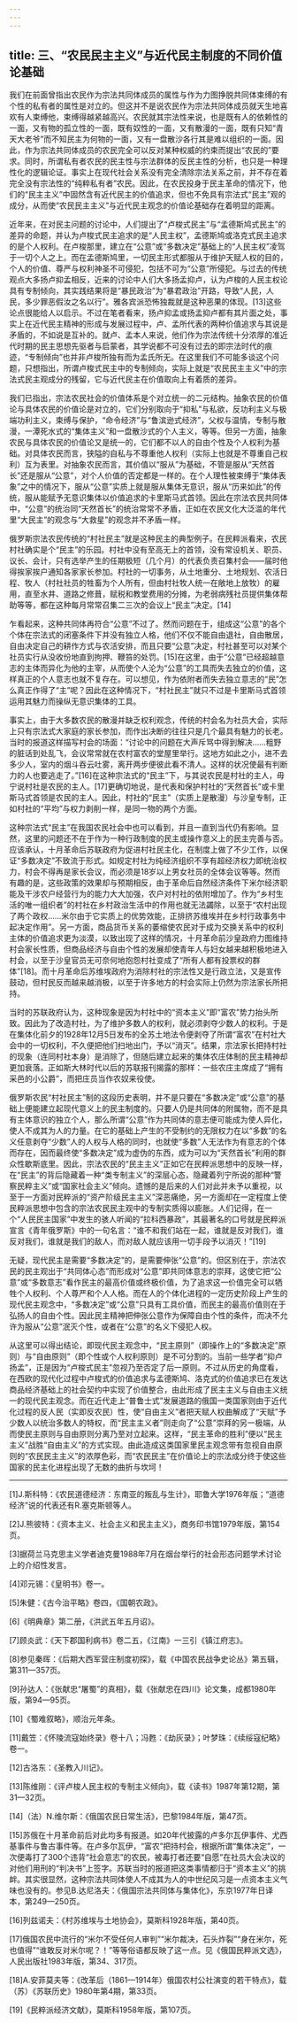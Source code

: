 ```yaml
---
---
---
```

title: 三、“农民民主主义”与近代民主制度的不同价值论基础
---




我们在前面曾指出农民作为宗法共同体成员的属性与作为力图挣脱共同体束缚的有个性的私有者的属性是对立的。但这并不是说农民作为宗法共同体成员就天生地喜欢有人束缚他，束缚得越紧越高兴。农民就其宗法性来说，也是既有人的依赖性的一面，又有物的孤立性的一面，既有奴性的一面，又有散漫的一面，既有只知“青天大老爷”而不知民主为何物的一面，又有一盘散沙各行其是难以组织的一面。因此，作为宗法共同体成员的农民完全可以反对某种权威的约束而提出“农民的”要求。同时，所谓私有者农民的民主性与宗法群体的反民主性的分析，也只是一种理性化的逻辑论证。事实上在现代社会关系没有完全清除宗法关系之前，并不存在着完全没有宗法性的“纯粹私有者”农民。因此，在农民投身于民主革命的情况下，他们的“民主主义”中固然含有近代民主的价值追求，但也不免具有宗法式“民主”观的成分，从而使“农民民主主义”与近代民主观念的价值论基础存在着明显的距离。

近年来，在对民主问题的讨论中，人们提出了“卢梭式民主”与“孟德斯鸠式民主”的差异的命题，并认为卢梭式民主追求的是“人民主权”，孟德斯鸠或洛克式民主追求的是个人权利。在卢梭那里，建立在“公意”或“多数决定”基础上的“人民主权”凌驾于一切个人之上。而在孟德斯鸠里，一切民主形式都服从于维护天赋人权的目的，个人的价值、尊严与权利神圣不可侵犯，包括不可为“公意”所侵犯。与过去的传统观点大多扬卢抑孟相反，近来的讨论中人们大多扬孟抑卢，认为卢梭的人民主权论具有专制倾向，其实践结果将是“暴民政治”为“暴君政治”开路，导致“人民，人民，多少罪恶假汝之名以行”。雅各宾派恐怖独裁就是这种恶果的体现。[13]这些论点很能给人以启示。不过在笔者看来，扬卢抑孟或扬孟抑卢都有其片面之处，事实上在近代民主精神的形成与发展过程中，卢、孟所代表的两种价值追求与其说是矛盾的，不如说是互补的。就卢、孟本人来说，他们作为宗法传统十分浓厚的准近代时期的民主思想先驱者与启蒙者，其学说都不可没有过去的即宗法时代的痕迹，“专制倾向”也并非卢梭所独有而为孟氏所无。在这里我们不可能多谈这个问题，只想指出，所谓卢梭式民主中的专制倾向，实际上就是“农民民主主义”中的宗法式民主观成分的残留，它与近代民主在价值取向上有着质的差异。

我们已指出，宗法农民社会的价值体系是个对立统一的二元结构。抽象农民的价值论与具体农民的价值论是对立的，它们分别取向于“抑私”与私欲，反功利主义与极端功利主义，束缚与保护，“命令经济”与“鲁滨逊式经济”，父权与温情，专制与散漫，一潭死水式的“集体主义”和一盘散沙式的个人主义，等等。但另一方面，抽象农民与具体农民的价值论又是统一的，它们都不以人的自由个性及个人权利为基础。对具体农民而言，狭隘的自私与不尊重他人权利（实际上也就是不尊重自己权利）互为表里。对抽象农民而言，其价值以“服从”为基础，不管是服从“天然首长”还是服从“公意”，对个人价值的否定都是一样的。在个人理性被束缚于“集体表象”之中的情况下，服从“公意”实质上就是服从集体无意识，服从“历来如此”的传统，服从能赋予无意识集体以价值追求的卡里斯马式首领。因此在宗法农民共同体中，“公意”的统治同“天然首长”的统治常常不矛盾，正如在农民文化大泛滥的年代里“大民主”的观念与“大救星”的观念并不矛盾一样。

俄罗斯宗法农民传统的“村社民主”就是这种民主的典型例子。在民粹派看来，农民村社确实是个“民主”的乐园。村社中没有至高无上的首领，没有常设机关、职员、议长、会计，只有选举产生的任期极短（几个月）的代表负责召集村会——届时他得挨家挨户通知各家家长参加。村社的一切事务，从土地重分、土地规划、农活日程、牧人（村社社员的牲畜为个人所有，但由村社牧人统一在敞地上放牧）的雇用，直至水井、道路之修葺，赋税和教堂费用的分摊，为老弱病残社员提供集体帮助等等，都在这种每月常常召集二三次的会议上“民主”决定。[14]

乍看起来，这种共同体再符合“公意”不过了。然而问题在于，组成这“公意”的各个个体在宗法式的闭塞条件下并没有独立人格，他们不仅不能自由退社，自由散居，自由决定自己的耕作方式与农活安排，而且只要“公意”决定，村社甚至可以对某个社员实行从没收份地直到拘押、鞭笞的处罚。[15]在这里，由于“公意”已经超越意志的主体而异化为他的主宰，从而使个人沦为“公意”的工具而失去独立的价值，这样真正的个人意志也就不复存在。可以想见，作为依附者而失去独立意志的“民”怎么真正作得了“主”呢？因此在这种情况下，“村社民主”就只不过是卡里斯马式首领运用其魅力而操纵无意识集体的工具。

事实上，由于大多数农民的散漫并缺乏权利观念，传统的村会名为社员大会，实际上只有宗法式大家庭的家长参加，而作出决断的往往只是几个最具有魅力的长老。当时的报道这样描写村会的场面：“讨论中的问题在大声斥骂中得到解决……粗野的脏话到处乱飞，会议常常就在农村富农的堂屋里举行。这地方如此之小，进不去多少人，室内的烟斗吞云吐雾，离开两步便彼此看不清人。这样的状况使最有判断力的人也要逃走了。”[16]在这种宗法式的“民主”下，与其说农民是村社的主人，毋宁说村社是农民的主人。[17]更确切地说，是代表和保护村社的“天然首长”或卡里斯马式首领是农民的主人。因此，村社的“民主”（实质上是散漫）与沙皇专制，正如村社的“平均”与权力剥削一样，是同一物的两个方面。

这种宗法式“民主”在我国农民社会中也可以看到，并且一直到当代仍有影响。显然，这里的问题还不在于作为一种行政制度的民主或操作意义上的民主完善与否。应该承认，十月革命后苏联政府为促进村社民主化，在制度上做了不少工作，以保证“多数决定”不致流于形式。如规定村社为纯经济组织不享有超经济权力即统治权力，村会不得再是家长会议，而必须是18岁以上男女社员的全体会议等等。然而有趣的是，这些政策的效果却与预期相反，由于革命后自然经济条件下米尔经济职能及干涉农户经营行为的能力大大加强，农户对村社的依附增加了。作为“乡村生活的唯一组织者”的村社在乡村政治生活中的作用也就无法蠲除，以至于“农村出现了两个政权……米尔由于它实质上的优势效能，正排挤苏维埃并在乡村行政事务中起决定作用”。另一方面，商品货币关系的萎缩使农民对于成为交换关系中的权利主体的价值追求更为淡漠，以致出现了这样的情况，十月革命前沙皇政府力图维持村会家长性质，但商品经济与自由个性的发展却使青年人与妇女越来越积极地进入村会，以至于沙皇官员无可奈何地抱怨村社变成了“所有人都有投票权的群体”[18]。而十月革命后苏维埃政府为消除村社的宗法性又是行政立法，又是宣传鼓动，但村民反而越来越消极，以至于许多地方的村会实际上仍然为宗法家长所把持。

当时的苏联政府认为，这种现象是因为村社中的“资本主义”即“富农”势力抬头所致。因此为了改造村社，为了维护多数人的权利，就必须剥夺少数人的权利。于是在集体化前夕的1928年12月5日发布的全苏土地法令便剥夺了所谓“富农”在村社大会中的一切权利，不久便把他们扫地出门，予以“消灭”。结果，宗法家长把持村社的现象（连同村社本身）是消除了，但随后建立起来的集体农庄体制的民主精神却更加衰落。正如斯大林时代以后的苏联报刊揭露的那样：一些农庄主席成了“拥有采邑的小公爵”，而把庄员当作农奴来役使。

俄罗斯农民“村社民主”制的这段历史表明，并不是只要在“多数决定”或“公意”的基础上便能建立起现代意义上的民主制度的。只要人仍是共同体的附属物，而不是具有主体意识的独立个人，那么所谓“公意”作为共同体的意志便可能成为使人异化，使人不成其为人的力量。在它的基础上产生的不受制约的无限权力在以“多数”的名义任意剥夺“少数”人的人权与人格的同时，也就使“多数”人无法作为有意志的个体而存在，因而最终使“多数决定”成为虚伪的东西，成为可以为“天然首长”利用的群众性歇斯底里。因此，宗法农民的“民主主义”正如它在民粹派思想中的反映一样，在“民主”的背后隐藏着一种“类专制主义”的深层心态，隐藏着列宁所说的那种“警察民粹主义”或“国家社会主义”倾向。遗憾的是后来的人们对此并未予以重视，以至于一方面对民粹派的“资产阶级民主主义”深恶痛绝，另一方面却在一定程度上使民粹派思想中包含的宗法农民民主观中的专制实质得以膨胀。人们记得，在一个“人民民主国家”中发生的骇人听闻的“拉科西暴政”，其最著名的口号就是民粹派宣言《青年俄罗斯》中的一句名言：“谁不和我们站在一起，谁就是反对我们，谁反对我们，谁就是我们的敌人，而对敌人就应该用一切手段予以消灭！”[19]

无疑，现代民主是需要“多数决定”的，是需要伸张“公意”的。但区别在于，宗法农民的民主观出于“共同体心态”而形成对“公意”即共同体意志的崇拜，这使它把“公意”或“多数意志”看作民主的最高价值或终极价值，为了追求这一价值完全可以牺牲个人权利、个人尊严和个人人格。而在人的个体化进程的一定历史阶段上产生的现代民主观念中，“多数决定”或“公意”只具有工具价值，而民主的最高价值则在于弘扬人的自由个性。因此民主精神把伸张公意作为保障自由个性的条件，而决不允许为服从“公意”泯灭个性，或者在“公意”的名义下侵犯人权。

从这里可以得出结论，即现代民主观念中，“民主原则”（即操作上的“多数决定”原则）与“自由原则”（即个性或个人权利原则）是不可分割的。当前一些学者“抑卢扬孟”，正是因为“卢梭式民主”忽视乃至否定了后一原则。不过从历史的角度看，在西欧的现代化过程中卢梭式的价值追求与孟德斯鸠、洛克式的价值追求已在发达商品经济基础上的社会契约中实现了价值整合，由此形成了民主主义与自由主义统一的现代民主观念。而在近代走上“普鲁士式”发展道路的俄国一类国家则由于近代化过程的反人民（实即反农民）性，使“自由主义”者把天赋人权曲解成了“天赋”予少数人以统治多数人的特权，而“民主主义者”则走向了“公意”崇拜的另一极端，从而使民主原则与自由原则分离乃至对立起来。这样，“民主革命的胜利”便以“民主主义”战胜“自由主义”的方式实现。由此造成这类国家里民主观念带有忽视自由原则的“农民民主主义”的浓厚色彩，而“农民民主”在价值论上的宗法成分终于使这些国家的民主化进程出现了无数的曲折与坎坷！



* * *



[1]J.斯科特：《农民道德经济：东南亚的叛乱与生计》，耶鲁大学1976年版；“道德经济”说的代表还有R.塞克斯顿等人。

[2]J.熊彼特：《资本主义、社会主义和民主主义》，商务印书馆1979年版，第154页。

[3]据荷兰马克思主义学者迪克曼1988年7月在烟台举行的社会形态问题学术讨论上的介绍性发言。

[4]邓元锡：《皇明书》卷一。

[5]朱健：《古今治平略》卷四，《国朝农政》。

[6]《明典章》第二册，《洪武五年五月诏》。

[7]顾炎武：《天下郡国利病书》卷二五，《江南》一三引《镇江府志》。

[8]参见秦晖：《后期大西军营庄制度初探》，载《中国农民战争史论丛》第五辑，第311—357页。

[9]孙达人：《张献忠“屠蜀”的真相》，载《张献忠在四川》论文集，成都1980年版，第94—95页。

[10]《蜀难叙略》，顺治元年条。

[11]戴笠：《怀陵流寇始终录》卷十八；冯甦：《劫灰录》；叶梦珠：《续绥寇纪略》卷一。

[12]古洛东：《圣教入川记》。

[13]陈维刚：《评卢梭人民主权的专制主义倾向》，载《读书》1987年第12期，第31—32页。

[14]（法）N.维尔斯：《俄国农民日常生活》，巴黎1984年版，第47页。

[15]苏俄在十月革命前后对此均多有报道。如20年代披露的卢多尔瓦伊事件、尤西基事件与鲁古事件等。在卢多尔瓦伊，“富农”把持村会，根据所谓“集体决定”，一次便毒打了300个违背“社会意志”的农民，被毒打者还要“自愿”在社员大会决议的对他们用刑的“判决书”上签字。苏联当时的报道把这类事情都归于“资本主义”的挑衅。其实很显然，这种宗法共同体使人不成其为人的中世纪风习是一点资本主义气味也没有的。参见В.达尼洛夫：《俄国宗法共同体与集体化》，东京1977年日译本，第249—250页。

[16]列兹诺夫：《村苏维埃与土地协会》，莫斯科1928年版，第40页。

[17]俄国农民中流行的“米尔不受任何人审判”“米尔裁决，石头炸裂”“身在米尔，死也值得”“谁敢反对米尔呢？！”等等俗语都反映了这一点。见《俄国民粹派文选》，人民出版社1983年版，第34、317页。

[18]А.安菲莫夫等：《改革后（1861—1914年）俄国农村公社演变的若干特点》，载（苏）《苏联历史》1980年第4期，第33页。

[19]《民粹派经济文献》，莫斯科1958年版，第107页。